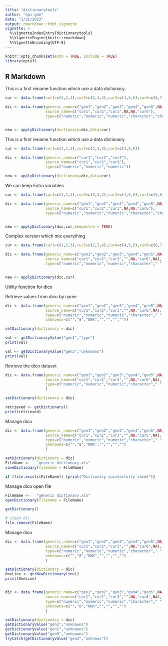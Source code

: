 ```yaml
---
title: "dictionarytools"
author: "epi-gde"
date: "1/31/2022"
output: rmarkdown::html_vignette
vignette: >
  %\VignetteIndexEntry{dictionarytools}
  %\VignetteEngine{knitr::rmarkdown}
  %\VignetteEncoding{UTF-8}
---
```



```r
knitr::opts_chunk$set(echo = TRUE, include = TRUE)
library(epiuf)

```

## R Markdown

This is a first rename function which use a data dictionary.

```r

cur <- data.frame(cur1=c(1,2,3),cur2=c(2,3,4),cur3=c(4,5,6),cur6=c(6,7,8))

dic <- data.frame(generic_name=c("gen1","gen2","gen3","gen4","gen5",NA),
                  source_name=c("cur1","cur2","cur3",NA,NA,"cur6"),
                  type=c("numeric","numeric","numeric","character","character",NA))


new <- applyDictionary(dictionary=dic,data=cur)


```


This is a first rename function which use a data dictionary.

```r

cur <- data.frame(cur1=c(1,2,3),cur2=c(2,3,4),cur3=c(4,5,6))

dic <- data.frame(generic_name=c("cur1","cur2","cur3"),
                  source_name=c("cur1","cur2","cur3"),
                  type=c("numeric","numeric","numeric"))

new <- applyDictionary(dictionary=dic,data=cur)


```


We can keep Extra variables 

```r

cur <- data.frame(cur1=c(1,2,3),cur2=c(2,3,4),cur3=c(4,5,6),cur4=c(5,6,7), cur6=c(6,7,8))

dic <- data.frame(generic_name=c("gen1","gen2","gen3","gen4","gen5",NA),
                  source_name=c("cur1","cur2","cur3",NA,NA,"cur6"),
                  type=c("numeric","numeric","numeric","character","character",NA))


new <- applyDictionary(dic,cur,keepextra = TRUE)


```


Complex version which mix everything

```r

cur <- data.frame(cur1=c(1,2,3),cur2=c(2,3,4),cur4=c(4,5,6),cur6=c(6,7,8))

dic <- data.frame(generic_name=c("gen1","gen2","gen3","gen4","gen5",NA,NA),
                  source_name=c("cur1","cur2","cur3","",NA,"cur6",NA),
                  type=c("numeric","numeric","numeric","character"," ","character",NA))


new <- applyDictionary(dic,cur)

```
Utility function for dico 

Retrieve values from dico by name 

```r

dic <- data.frame(generic_name=c("gen1","gen2","gen3","gen4","gen5",NA,NA),
                  source_name=c("cur1","cur2","cur3","",NA,"cur6",NA),
                  type=c("numeric","numeric","numeric","character"," ","character",NA),
                  unknowns=c("","8","UNK","","","",""))

setDictionary(dictionary = dic)

val <- getDictionaryValue("gen1","type")
print(val)

val <- getDictionaryValue("gen3","unknowns")
print(val)

```
Retrieve the dico dataset 

```r

dic <- data.frame(generic_name=c("gen1","gen2","gen3","gen4","gen5",NA,NA),
                  source_name=c("cur1","cur2","cur3","",NA,"cur6",NA),
                  type=c("numeric","numeric","numeric","character"," ","character",NA)
                  )

setDictionary(dictionary = dic)

retrieved <- getDictionary()
print(retrieved)

```

Manage dico  

```r

dic <- data.frame(generic_name=c("gen1","gen2","gen3","gen4","gen5",NA,NA),
                  source_name=c("cur1","cur2","cur3","",NA,"cur6",NA),
                  type=c("numeric","numeric","numeric","character"," ","character",NA),
                  unknowns=c("","8","UNK","","","","")
                  )

setDictionary(dictionary = dic)
FileName <-   "generic dictionary.xls" 
saveDictionary(filename = FileName)

if (file.exists(FileName)) {print("Dictionary successfully saved")}


```
Manage dico open file   

```r

FileName <-   "generic dictionary.xls" 
openDictionary(filename = FileName)

getDictionary()

# clean dir 
file.remove(FileName)

```

Manage dico  

```r

dic <- data.frame(generic_name=c("gen1","gen2","gen3","gen4","gen5",NA,NA),
                  source_name=c("cur1","cur2","cur3","",NA,"cur6",NA),
                  type=c("numeric","numeric","numeric","character"," ","character",NA),
                  unknowns=c("","8","UNK","","","","")
                  )

setDictionary(dictionary = dic)
OneLine <- getNewDictionaryLine()
print(OneLine)



```



```r

dic <- data.frame(generic_name=c("gen1","gen2","gen3","gen4","gen5",NA,NA),
                  source_name=c("cur1","cur2","cur3","",NA,"cur6",NA),
                  type=c("numeric","numeric","numeric","character"," ","character",NA),
                  unknowns=c("","8","UNK","","","","")
                  )

setDictionary(dictionary = dic)
getDictionaryValue("gen3","unknowns")
getDictionaryValue("gen1","unknowns")
getDictionaryValue("gen9","unknowns")
tryCatch(getDictionaryValue("gen3","unknows"))

```




